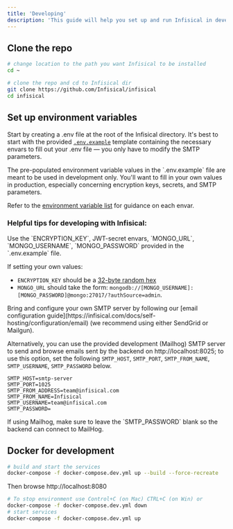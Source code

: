 ```yaml
---
title: 'Developing'
description: 'This guide will help you set up and run Infisical in development mode.'
---
```


## Clone the repo

```bash
# change location to the path you want Infisical to be installed
cd ~

# clone the repo and cd to Infisical dir
git clone https://github.com/Infisical/infisical
cd infisical
```

## Set up environment variables

Start by creating a .env file at the root of the Infisical directory. It's best to start with the provided [`.env.example`](https://github.com/Infisical/infisical/blob/main/.env.example) template containing the necessary envars to fill out your .env file — you only have to modify the SMTP parameters.

<Warning>
    The pre-populated environment variable values in the `.env.example` file are meant to be used in development only.
    You'll want to fill in your own values in production, especially concerning encryption keys, secrets, and SMTP parameters.
</Warning>

Refer to the [environment variable list](https://infisical.com/docs/self-hosting/configuration/envars) for guidance on each envar.

### Helpful tips for developing with Infisical:

<Tip>
Use the `ENCRYPTION_KEY`, JWT-secret envars, `MONGO_URL`, `MONGO_USERNAME`, `MONGO_PASSWORD` provided in the `.env.example` file.

If setting your own values: 

- `ENCRYPTION_KEY` should be a [32-byte random hex](https://www.browserling.com/tools/random-hex)
- `MONGO_URL` should take the form: `mongodb://[MONGO_USERNAME]:[MONGO_PASSWORD]@mongo:27017/?authSource=admin`.
</Tip>

<Tip>
Bring and configure your own SMTP server by following our [email configuration guide](https://infisical.com/docs/self-hosting/configuration/email) (we recommend using either SendGrid or Mailgun).

Alternatively, you can use the provided development (Mailhog) SMTP server to send and browse emails sent by the backend on http://localhost:8025; to use this option, set the following `SMTP_HOST`, `SMTP_PORT`, `SMTP_FROM_NAME`, `SMTP_USERNAME`, `SMTP_PASSWORD` below.
</Tip>

```
SMTP_HOST=smtp-server
SMTP_PORT=1025
SMTP_FROM_ADDRESS=team@infisical.com
SMTP_FROM_NAME=Infisical
SMTP_USERNAME=team@infisical.com
SMTP_PASSWORD=
```

<Warning>
    If using Mailhog, make sure to leave the `SMTP_PASSWORD` blank so the backend can connect to MailHog.
</Warning>

## Docker for development

```bash
# build and start the services
docker-compose -f docker-compose.dev.yml up --build --force-recreate
```

Then browse http://localhost:8080

```bash
# To stop environment use Control+C (on Mac) CTRL+C (on Win) or
docker-compose -f docker-compose.dev.yml down
# start services
docker-compose -f docker-compose.dev.yml up
```